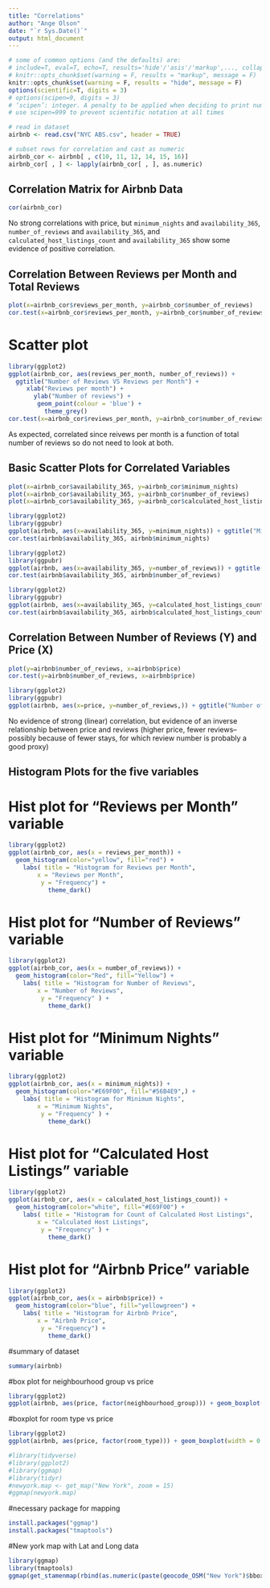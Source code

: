 ```yaml
---
title: "Correlations"
author: "Ange Olson"
date: "`r Sys.Date()`"
output: html_document
---
```


```r
# some of common options (and the defaults) are: 
# include=T, eval=T, echo=T, results='hide'/'asis'/'markup',..., collapse=F, warning=T, message=T, error=T, cache=T, fig.width=6, fig.height=4, fig.dim=c(6,4) #inches, fig.align='left'/'center','right', 
# knitr::opts_chunk$set(warning = F, results = "markup", message = F)
knitr::opts_chunk$set(warning = F, results = "hide", message = F)
options(scientific=T, digits = 3) 
# options(scipen=9, digits = 3) 
# ‘scipen’: integer. A penalty to be applied when deciding to print numeric values in fixed or exponential notation.  Positive values bias towards fixed and negative towards scientific notation: fixed notation will be preferred unless it is more than ‘scipen’ digits wider.
# use scipen=999 to prevent scientific notation at all times
```


```r
# read in dataset
airbnb <- read.csv("NYC ABS.csv", header = TRUE)

# subset rows for correlation and cast as numeric
airbnb_cor <- airbnb[ , c(10, 11, 12, 14, 15, 16)]
airbnb_cor[ , ] <- lapply(airbnb_cor[ , ], as.numeric)
```

## Correlation Matrix for Airbnb Data
```r
cor(airbnb_cor)
```  

No strong correlations with price, but `minimum_nights` and `availability_365`, `number_of_reviews` and `availability_365`, and `calculated_host_listings_count` and `availability_365` show some evidence of positive correlation. 

## Correlation Between Reviews per Month and Total Reviews

```r
plot(x=airbnb_cor$reviews_per_month, y=airbnb_cor$number_of_reviews)
cor.test(x=airbnb_cor$reviews_per_month, y=airbnb_cor$number_of_reviews)
```

# Scatter plot
```r
library(ggplot2)
ggplot(airbnb_cor, aes(reviews_per_month, number_of_reviews)) + 
  ggtitle("Number of Reviews VS Reviews per Month") + 
     xlab("Reviews per month") + 
       ylab("Number of reviews") + 
        geom_point(colour = 'blue') + 
          theme_grey()
cor.test(x=airbnb_cor$reviews_per_month, y=airbnb_cor$number_of_reviews, method = "pearson")
```


As expected, correlated since reivews per month is a function of total number of reviews so do not need to look at both.


## Basic Scatter Plots for Correlated Variables

```r
plot(x=airbnb_cor$availability_365, y=airbnb_cor$minimum_nights)
plot(x=airbnb_cor$availability_365, y=airbnb_cor$number_of_reviews)
plot(x=airbnb_cor$availability_365, y=airbnb_cor$calculated_host_listings_count)
```

```r
library(ggplot2)
library(ggpubr)
ggplot(airbnb, aes(x=availability_365, y=minimum_nights)) + ggtitle("Minimum nights vs Availability Scatter plot") + xlab("Availability") + ylab("# Minimum nights") + geom_point(size = 1, shape = 18, color = "black") + ylim(0,400) + stat_cor(method = "pearson", label.x = 275) + geom_smooth(method = lm, se = FALSE, color = "yellow", size = 1.2) + theme_bw()
cor.test(airbnb$availability_365, airbnb$minimum_nights)
```

```r
library(ggplot2)
library(ggpubr)
ggplot(airbnb, aes(x=availability_365, y=number_of_reviews)) + ggtitle("Number of reviews vs Availability") + xlab("Availability") + ylab("# Reviews")  + geom_point(size = 1, shape = 18, color = "black") + ylim(0,800) + stat_cor(method = "pearson", label.x = 275) + geom_smooth(method = lm, se = FALSE, color = "yellow", size = 1.2) + theme_bw()
cor.test(airbnb$availability_365, airbnb$number_of_reviews)
```


```r
library(ggplot2)
library(ggpubr)
ggplot(airbnb, aes(x=availability_365, y=calculated_host_listings_count)) + ggtitle("# Host listings vs Availability") + xlab("Availability") + ylab("Host listings") + geom_point(size = 1, shape = 18, color = "black") + ylim(0,400) + stat_cor(method = "pearson", label.x = 275) + geom_smooth(method = lm, se = FALSE, color = "yellow", size = 1.2) + theme_bw()
cor.test(airbnb$availability_365, airbnb$calculated_host_listings_count)
```

## Correlation Between Number of Reviews (Y) and Price (X) 

```r
plot(y=airbnb$number_of_reviews, x=airbnb$price)
cor.test(y=airbnb$number_of_reviews, x=airbnb$price)
```

```r
library(ggplot2)
library(ggpubr)
ggplot(airbnb, aes(x=price, y=number_of_reviews,)) + ggtitle("Number of Reviews vs Price Scatter Plot") + xlab("Price ($)") + ylab("Number Of Reviews") + geom_point(size = 1, shape = 18, color = "black") + geom_smooth(method = lm, se = FALSE, color = "yellow", size = 1.2) + theme_bw() + stat_cor(method =  "pearson", label.x = 7500 )
```

No evidence of strong (linear) correlation, but evidence of an inverse relationship between price and reviews (higher price, fewer reviews--possibly because of fewer stays, for which review number is probably a good proxy)

## Histogram Plots for the five variables

# Hist plot for "Reviews per Month" variable

```r
library(ggplot2)
ggplot(airbnb_cor, aes(x = reviews_per_month)) + 
  geom_histogram(color="yellow", fill="red") + 
    labs( title = "Histogram for Reviews per Month", 
        x = "Reviews per Month", 
         y = "Frequency") +
           theme_dark()
```
# Hist plot for "Number of Reviews" variable

```r
library(ggplot2)
ggplot(airbnb_cor, aes(x = number_of_reviews)) + 
  geom_histogram(color="Red", fill="Yellow") + 
    labs( title = "Histogram for Number of Reviews", 
        x = "Number of Reviews", 
         y = "Frequency" ) +
           theme_dark()
```
# Hist plot for "Minimum Nights" variable

```r
library(ggplot2)
ggplot(airbnb_cor, aes(x = minimum_nights)) + 
  geom_histogram(color="#E69F00", fill="#56B4E9",) + 
    labs( title = "Histogram for Minimum Nights", 
        x = "Minimum Nights", 
         y = "Frequency" ) +
           theme_dark()
```
# Hist plot for "Calculated Host Listings" variable

```r
library(ggplot2)
ggplot(airbnb_cor, aes(x = calculated_host_listings_count)) + 
  geom_histogram(color="white", fill="#E69F00") + 
    labs( title = "Histogram for Count of Calculated Host Listings", 
        x = "Calculated Host Listings", 
         y = "Frequency" ) +
           theme_dark()
```

# Hist plot for "Airbnb Price" variable

```r
library(ggplot2)
ggplot(airbnb_cor, aes(x = airbnb$price)) + 
  geom_histogram(color="blue", fill="yellowgreen") + 
    labs( title = "Histogram for Airbnb Price", 
        x = "Airbnb Price", 
         y = "Frequency") +
           theme_dark()
```


#summary of dataset
```r
summary(airbnb)
```
#box plot for neighbourhood group vs price
```r
library(ggplot2)
ggplot(airbnb, aes(price, factor(neighbourhood_group))) + geom_boxplot(width = 0.7, color = "black", fill = c("light green", "pink","light blue", "yellow", "red")) +labs(title = "Neighbourhood group vs Price Box plot", x = "Price", y = "Neighbourhood")

```
#boxplot for room type vs price
```r
library(ggplot2)
ggplot(airbnb, aes(price, factor(room_type))) + geom_boxplot(width = 0.7, color = "black", fill = c("light green", "yellow","light blue")) +labs(title = "Room type vs Price Box plot", x = "Price", y = "Room Type")
```



```r
#library(tidyverse)
#library(ggplot2)
#library(ggmap)
#library(tidyr)
#newyork.map <- get_map("New York", zoom = 15)
#ggmap(newyork.map)
```
#necessary package for mapping
```r
install.packages("ggmap")
install.packages("tmaptools")
```
#New york map with Lat and Long data
```r
library(ggmap)
library(tmaptools)
ggmap(get_stamenmap(rbind(as.numeric(paste(geocode_OSM("New York")$bbox))), zoom = 10)) + geom_point(data = airbnb, aes(x = longitude, y = latitude))
```